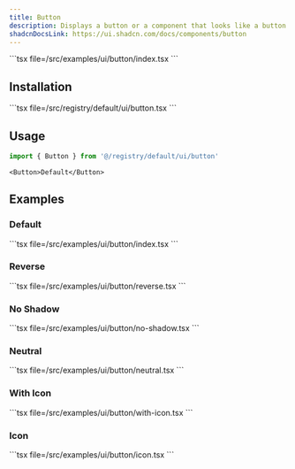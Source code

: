 ```yaml
---
title: Button
description: Displays a button or a component that looks like a button.
shadcnDocsLink: https://ui.shadcn.com/docs/components/button
---
```


<ComponentPreview component="button">
```tsx file=<rootDir>/src/examples/ui/button/index.tsx
  ```
</ComponentPreview>

## Installation

<Installation component="button">
  ```tsx file=<rootDir>/src/registry/default/ui/button.tsx
  ```
</Installation>

## Usage

```ts
import { Button } from '@/registry/default/ui/button'
```

```tsx
<Button>Default</Button>
```

## Examples

### Default

<ComponentPreview component="button" example="default">
  ```tsx file=<rootDir>/src/examples/ui/button/index.tsx
  ```
</ComponentPreview>

### Reverse

<ComponentPreview component="button" example="reverse">
  ```tsx file=<rootDir>/src/examples/ui/button/reverse.tsx
  ```
</ComponentPreview> 

### No Shadow

<ComponentPreview component="button" example="noShadow">
  ```tsx file=<rootDir>/src/examples/ui/button/no-shadow.tsx
  ```
</ComponentPreview>

### Neutral

<ComponentPreview component="button" example="neutral">
  ```tsx file=<rootDir>/src/examples/ui/button/neutral.tsx
  ```
</ComponentPreview>

### With Icon

<ComponentPreview component="button" example="with-icon">
  ```tsx file=<rootDir>/src/examples/ui/button/with-icon.tsx
  ```
</ComponentPreview>

### Icon

<ComponentPreview component="button" example="icon">
  ```tsx file=<rootDir>/src/examples/ui/button/icon.tsx
  ```
</ComponentPreview>